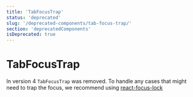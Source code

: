 ```yaml
---
title: 'TabFocusTrap'
status: 'deprecated'
slug: '/deprecated-components/tab-focus-trap/'
section: 'deprecatedComponents'
isDeprecated: true
---
```


# TabFocusTrap

In version 4 `TabFocusTrap` was removed. To handle any cases that might need to trap the focus, we recommend using [react-focus-lock](https://github.com/theKashey/react-focus-lock)
